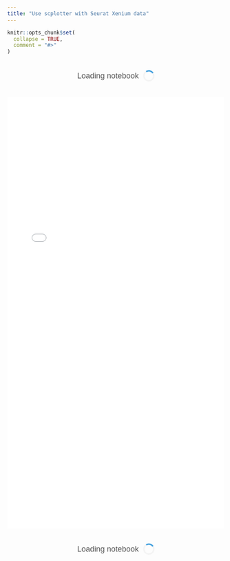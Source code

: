 ```yaml
---
title: "Use scplotter with Seurat Xenium data"
---
```


```r
knitr::opts_chunk$set(
  collapse = TRUE,
  comment = "#>"
)
```

<style>
.nb-loading {
  display: flex;
  align-items: center;
  justify-content: center;
  margin: 20px auto;
  font-family: Arial, sans-serif;
  color: #555;
  font-size: 18px;
  padding: 15px;
}
.nb-loading p {
  margin: 0;
  margin-right: 10px;
}
.nb-loading div {
  width: 20px;
  height: 20px;
  border: 3px solid #f3f3f3;
  border-top: 3px solid #3498db;
  border-radius: 50%;
  animation: spin 2s linear infinite;
}
@keyframes spin {
  0% { transform: rotate(0deg); }
  100% { transform: rotate(360deg); }
}
</style>

<div id="loading1" class="nb-loading">
  <p>Loading notebook</p>
  <div></div>
</div>

<iframe
  src="../Seurat.Xenium.html"
  width="100%"
  style="height: auto; min-height: 1000px; overflow: hidden;"
  frameborder="0"
  allowfullscreen
  scrolling="no"
  onload="document.getElementById('loading1').style.display = 'none'; document.getElementById('loading2').style.display = 'none'; this.style.height=this.contentWindow.document.documentElement.scrollHeight+'px';"></iframe>

<div id="loading2" class="nb-loading">
  <p>Loading notebook</p>
  <div></div>
</div>